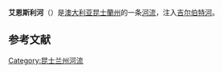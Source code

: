 {{Geobox|河
<!-- *** Heading *** -->
| name = Einasleigh
| native_name = 
| other_name = 
| category = River
<!-- *** Names **** --> 
| etymology =
| nickname = 
<!-- *** Image *** -->
| image = 
| image_caption = 
| image_size =
<!-- *** Country *** -->
| country = {{flag|Australia}}
| state_type = [[澳大利亚行政区划|州]]
| state = {{flag|Queensland}}
| region_type = [[Regions_of_Queensland|Region]]
| region = [[Far_North_Queensland|Far North Queensland]]
| region1 = 
| district = 
| municipality =  
<!-- *** Family *** -->
| parent = [[Gilbert_River_(Queensland)|Gilbert River]] catchment
| tributary_left = Copperfield River 
| tributary_left1 = Etheridge River
| tributary_left2 = 
| tributary_left3 = 
| tributary_left4 = 
| tributary_right = 
| tributary_right1 = 
| tributary_right2 = 
| tributary_right3 = 
| city = 
| landmark = 
<!-- *** River locations *** -->
| source = Atherton Tableland
| source_location = southeast of {{QLDcity|Georgetown}}
| source_region =
| source_country =
| source_elevation = 809
| source_lat_d = 
| source_lat_m = 
| source_lat_s = 
| source_lat_NS = 
| source_long_d = 
| source_long_m = 
| source_long_s = 
| source_long_EW =

| mouth = 与[[吉尔伯特河_(昆士兰州)|吉尔伯特河]]汇合
| mouth_location = 
| mouth_region =
| mouth_country =
| mouth_elevation = 79
| mouth_lat_d = 17
| mouth_lat_m = 29
| mouth_lat_s = 42
| mouth_lat_NS = S
| mouth_long_d = 142
| mouth_long_m = 16
| mouth_long_s = 14
| mouth_long_EW = E
<!-- *** Dimensions *** -->
| length = 618
| width = 
| depth = 
| volume =
| watershed =
| discharge = 
| discharge_location = 
| discharge_max =
| discharge_min =
<!-- *** Free fields *** -->
| free = Eight Mile Waterholes
| free_type = [[潟湖|潟湖]]
| free1 =  
| free1_type = 
<!-- *** Maps *** -->
| pushpin_map = Australia Queensland
| pushpin_map_relief = yes
| pushpin_map_size = 
| pushpin_map_caption = 艾恩斯利河河口在昆士兰州的位置
<!-- *** Website *** --> 
| website =
| commons =
<!-- *** Footnotes *** -->
| footnotes =<ref name=bonzle>{{cite web|url=http://www.bonzle.com/c/a?a=p&p=212978&cmd=sp|title=Map of Einasleigh River, QLD|accessdate=19 June 2015|work=Bonzle Digital Atlas of Australia}}</ref>
}}
'''艾恩斯利河'''（{{lang-en|Einasleigh River}}）是[[澳大利亚|澳大利亚]][[昆士蘭州|昆士蘭州]]的一条[[河流|河流]]，注入[[吉尔伯特河_(昆士兰州)|吉尔伯特河]]。
==参考文献==
{{reflist}}
[[Category:昆士兰州河流|Category:昆士兰州河流]]